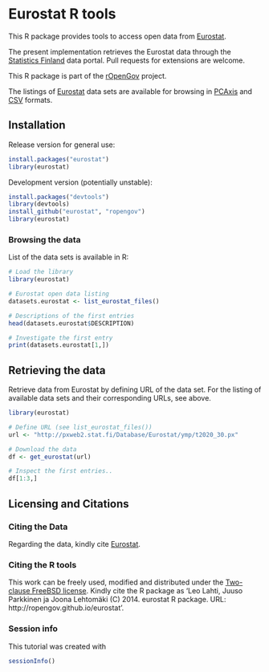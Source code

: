 <!--
%\VignetteEngine{knitr}
%\VignetteIndexEntry{An R Markdown Vignette made with knitr}
-->

Eurostat R tools
===========

This R package provides tools to access open data from [Eurostat](http://epp.eurostat.ec.europa.eu/portal/page/portal/statistics/themes). 

The present implementation retrieves the Eurostat data through the [Statistics
Finland](http://www.stat.fi/tup/tilastotietokannat/index_fi.html) data portal. Pull requests for extensions are welcome.

This R package is part of the [rOpenGov](http://ropengov.github.io)
project.

The listings of [Eurostat](http://www.stat.fi/org/lainsaadanto/avoin_data.html) data sets are available for browsing in [PCAxis](http://pxweb2.stat.fi/Database/Eurostat/databasetree_fi.asp) and [CSV](http://pxweb2.stat.fi/database/Eurostatn/Eurostatn_rap.csv) formats.


## Installation

Release version for general use:

```r
install.packages("eurostat")
library(eurostat)
```

Development version (potentially unstable):

```r
install.packages("devtools")
library(devtools)
install_github("eurostat", "ropengov")
library(eurostat)
```


### Browsing the data

List of the data sets is available in R:

```r
# Load the library
library(eurostat)

# Eurostat open data listing
datasets.eurostat <- list_eurostat_files()

# Descriptions of the first entries
head(datasets.eurostat$DESCRIPTION)

# Investigate the first entry 
print(datasets.eurostat[1,])
```

## Retrieving the data

Retrieve data from Eurostat by defining URL of the data set. For the
listing of available data sets and their corresponding URLs, see
above.

```r
library(eurostat)

# Define URL (see list_eurostat_files())
url <- "http://pxweb2.stat.fi/Database/Eurostat/ymp/t2020_30.px"

# Download the data
df <- get_eurostat(url)

# Inspect the first entries..
df[1:3,]
```


## Licensing and Citations

### Citing the Data

Regarding the data, kindly cite [Eurostat](http://epp.eurostat.ec.europa.eu/portal/page/portal/statistics/search_database). 


### Citing the R tools

This work can be freely used, modified and distributed under the
[Two-clause FreeBSD
license](http://en.wikipedia.org/wiki/BSD\_licenses). Kindly cite the
R package as 'Leo Lahti, Juuso Parkkinen ja Joona Lehtomäki (C)
2014. eurostat R package. URL: http://ropengov.github.io/eurostat'.


### Session info

This tutorial was created with

```r
sessionInfo()
```
